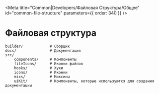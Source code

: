 
<Meta
  title="Common|Developers/Файловая Структура/Общее"
  id="сommon-file-structure"
  parameters={{ order: 340 }}
/>

# Файловая структура

```
builder/            # Сборщик
docs/               # Документация
src/
    components/     # Компоненты
    fileIcons/      # Иконки файлов
    hooks/          # Хуки
    icons/          # Иконки
    mixs/           # Миксины
    uiKit/          # Компоненты, которые используются для создания документации
```

